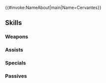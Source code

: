{{#invoke:NameAbout|main|Name=Cervantes}}{{HeroPage Tabs}}
{{Hero Infobox
|Name=Cervantes
|Title=Invincible General
|WeaponType=Blue Lance
|MoveType=Armored
|Origin=Fire Emblem Awakening
|Gender=Male
|actorEN=Stuart Krug
|actorJP=ふくまつ進紗
|artist=鴨NEGI
|additionDate=October 17, 2022
|releaseDate=October 18, 2022
|cv1=10
|cv2=600500
|TagID=セルバンテス
|InternalID=867
|Properties=limited,ghb
|description=A general backing the Valmese Empire's war effort, having not lost a single battle since deciding to let his whiskers go unshaven. Appears in Fire Emblem Awakening.
}}
{{Stats Page
|Lv1HP=20|Lv1ATK=12|Lv1SPD=5|Lv1DEF=14|Lv1RES=8
|GRHP=70|GRATK=75|GRSPD=60|GRDEF=70|GRRES=40
}}
==Skills==
===Weapons===
{{Weapons Table
|weapon1=Iron Lance
|weapon1Default=1
|weapon1Unlock=1
|weapon2=Steel Lance
|weapon2Default=2
|weapon2Unlock=2
|weapon3=Defier's Lance
|weapon3Default=4
|weapon3Unlock=3
|weapon4=Defier's Lance+
|weapon4Default=5
|weapon4Unlock=5
}}
===Assists===
{{Assists Table}}
===Specials===
{{Specials Table
|special1=Glowing Ember
|special1Default=4
|special1Unlock=3
|special2=Ignis
|special2Unlock=4
}}
===Passives===
{{Passives Table
|passiveA1=Atk/Def Ideal 1
|passiveA2=Atk/Def Ideal 2
|passiveA3=Atk/Def Ideal 3
|passiveA1Unlock=3
|passiveA2Unlock=4
|passiveA3Unlock=5
|passiveB1=Wary Fighter 1
|passiveB2=Wary Fighter 2
|passiveB3=Wary Fighter 3
|passiveB1Unlock=1
|passiveB2Unlock=2
|passiveB3Unlock=4
}}
{{Heroes Navbox}}